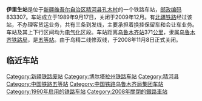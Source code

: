 {{noteTA
|1=zh-cn:始发车次; zh-hk:列車班次;
|2=zh-cn:车次; zh-hk:班次;
}}
{{Infobox China railway station 
|车站名称 = <s>伊里生站</s>
|车站名称拼音 = Yilisheng Zhan
|车站地址 = [[新疆维吾尔自治区|新疆维吾尔自治区]][[精河县|精河县]]
|归属 = [[乌鲁木齐铁路局|乌鲁木齐铁路局]]
|车站等级 = 已拆除（原为[[五等站_(中铁)|五等站]]）
|线路 = [[北疆铁路|北疆铁路]]
}}
'''伊里生站'''是位于[[新疆维吾尔自治区|新疆维吾尔自治区]][[精河县|精河县]][[孔木村|孔木村]]的一个铁路车站，[[邮政编码|邮政编码]]833307。车站成立于1989年9月17日，关闭于2009年12月。有[[北疆铁路|北疆铁路]]经过该站，不办理客货运业务，共有三条到发线，主要承担着换挂保留车和会让车业务。车站及其上下行区间均为[[电气化|电气化]]区段。车站距离[[乌鲁木齐南站|乌鲁木齐站]]371[[公里|公里]]，隶属[[乌鲁木齐铁路局|乌鲁木齐铁路局]]，是[[五等站_(中铁)|五等站]]。由于乌精二线修双线，于2008年11月8日正式关闭。

==临近车站==
{{start rail box|[[中国铁路|中国铁路]]}}
{{s-inop|[[托托站|托托站]]}}
{{s-line|[[北疆铁路|北疆铁路]]}}
{{s-inop|[[沙泉子站|沙泉子站]]}}
{{end box}}
{{北疆铁路}}
{{兰新铁路}}
{{铁路车站小作品}}
{{新疆小作品}}

[[Category:新疆铁路废站|Category:新疆铁路废站]]
[[Category:博尔塔拉州铁路车站|Category:博尔塔拉州铁路车站]]
[[Category:精河县|Category:精河县]]
[[Category:中国铁路五等站|Category:中国铁路五等站]]
[[Category:中国铁路乌鲁木齐局集团车站|Category:中国铁路乌鲁木齐局集团车站]]
[[Category:1990年启用的铁路车站|Category:1990年启用的铁路车站]]
[[Category:2008年關閉的鐵路車站|Category:2008年關閉的鐵路車站]]